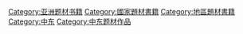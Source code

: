 [[Category:亚洲题材书籍|Category:亚洲题材书籍]]
[[Category:國家題材書籍|Category:國家題材書籍]]
[[Category:地區題材書籍|Category:地區題材書籍]]
[[Category:中东|Category:中东]]
[[Category:中东题材作品|Category:中东题材作品]]
